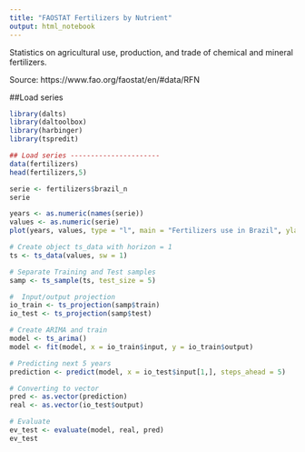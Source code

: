 ```yaml
---
title: "FAOSTAT Fertilizers by Nutrient"
output: html_notebook
---
```

Statistics on agricultural use, production, and trade of chemical and mineral fertilizers.

Source: https://www.fao.org/faostat/en/#data/RFN

##Load series

```r
library(dalts)
library(daltoolbox)
library(harbinger)
library(tspredit)

## Load series ----------------------
data(fertilizers)
head(fertilizers,5)
```

```r
serie <- fertilizers$brazil_n
serie
```


```r
years <- as.numeric(names(serie))
values <- as.numeric(serie)
plot(years, values, type = "l", main = "Fertilizers use in Brazil", ylab = "Production", xlab = "Year")

```
```r
# Create object ts_data with horizon = 1
ts <- ts_data(values, sw = 1)

# Separate Training and Test samples
samp <- ts_sample(ts, test_size = 5)

#  Input/output projection
io_train <- ts_projection(samp$train)
io_test <- ts_projection(samp$test)
```

```r
# Create ARIMA and train
model <- ts_arima()
model <- fit(model, x = io_train$input, y = io_train$output)


```

```r
# Predicting next 5 years
prediction <- predict(model, x = io_test$input[1,], steps_ahead = 5)

# Converting to vector
pred <- as.vector(prediction)
real <- as.vector(io_test$output)

# Evaluate
ev_test <- evaluate(model, real, pred)
ev_test
```

